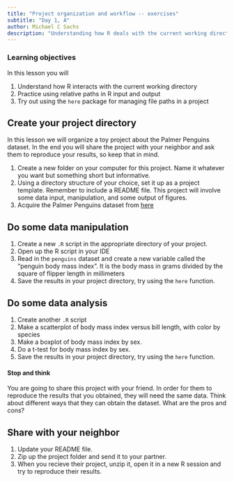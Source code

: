 ```yaml
---
title: "Project organization and workflow -- exercises"
subtitle: "Day 1, A"
author: Michael C Sachs
description: "Understanding how R deals with the current working directory, practice using relative paths in R input and output, and testing out the `here` package for managing file paths in a project"
---
```


### Learning objectives {.alert .alert-success}

In this lesson you will 

1. Understand how R interacts with the current working directory
2. Practice using relative paths in R input and output
3. Try out using the `here` package for managing file paths in a project

## Create your project directory

In this lesson we will organize a toy project about the Palmer Penguins dataset. In the end you will share the project with your neighbor and ask them to reproduce your results, so keep that in mind.

1. Create a new folder on your computer for this project. Name it whatever you want but something short but informative. 
2. Using a directory structure of your choice, set it up as a project template. Remember to include a README file. This project will involve some data input, manipulation, and some output of figures. 
3. Acquire the Palmer Penguins dataset from [here](https://allisonhorst.github.io/palmerpenguins/)

## Do some data manipulation

1. Create a new `.R` script in the appropriate directory of your project. 
2. Open up the R script in your IDE
3. Read in the `penguins` dataset and create a new variable called the "penguin body mass index". It is the body mass in grams divided by the square of flipper length in millimeters
4. Save the results in your project directory, try using the `here` function.


## Do some data analysis

1. Create another `.R` script
2. Make a scatterplot of body mass index versus bill length, with color by species
3. Make a boxplot of body mass index by sex. 
4. Do a t-test for body mass index by sex. 
5. Save the results in your project directory, try using the `here` function.


#### Stop and think {.alert .alert-info}

You are going to share this project with your friend. In order for them to reproduce the results that you obtained, they will need the same data. Think about different ways that they can obtain the dataset. What are the pros and cons? 


## Share with your neighbor

1. Update your README file. 
2. Zip up the project folder and send it to your partner. 
3. When you recieve their project, unzip it, open it in a new R session and try to reproduce their results. 
